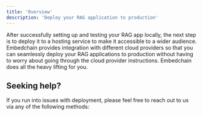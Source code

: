 ---
title: 'Overview'
description: 'Deploy your RAG application to production'
---

After successfully setting up and testing your RAG app locally, the next step is to deploy it to a hosting service to make it accessible to a wider audience. Embedchain provides integration with different cloud providers so that you can seamlessly deploy your RAG applications to production without having to worry about going through the cloud provider instructions. Embedchain does all the heavy lifting for you.

<CardGroup cols={4}>
  <Card title="Fly.io" href="/deployment/fly_io"></Card>
  <Card title="Modal.com" href="/deployment/modal_com"></Card>
  <Card title="Render.com" href="/deployment/render_com"></Card>
  <Card title="Railway.app" href="/deployment/railway"></Card>
  <Card title="Streamlit.io" href="/deployment/streamlit_io"></Card>
  <Card title="Gradio.app" href="/deployment/gradio_app"></Card>
  <Card title="Huggingface.co" href="/deployment/huggingface_spaces"></Card>
</CardGroup>

## Seeking help?

If you run into issues with deployment, please feel free to reach out to us via any of the following methods:

<Snippet file="get-help.mdx" />
